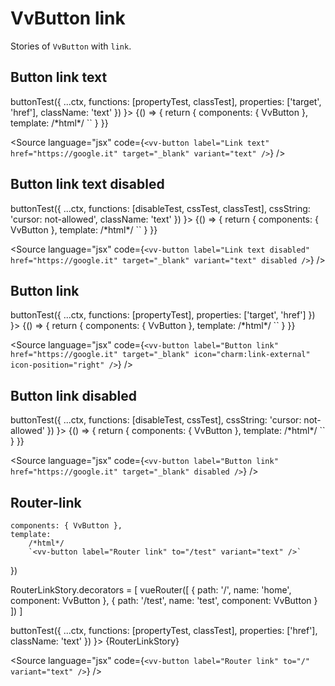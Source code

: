 
<Meta title="Components/Button/link" />

# VvButton link

Stories of `VvButton` with `link`.

## Button link text

<Canvas>
	<Story
		name="link-text"
		play={(ctx) =>
			buttonTest({
				...ctx,
				functions: [propertyTest, classTest],
				properties: ['target', 'href'],
				className: 'text'
			})
		}>
		{() => {
			return {
				components: { VvButton },
				template:
					/*html*/
					`<vv-button label="Link text" href="https://google.it" target="_blank" variant="text" />`
			}
		}}
	</Story>
</Canvas>

<Source
	language="jsx"
	code={`<vv-button label="Link text" href="https://google.it" target="_blank" variant="text" />`}
/>

## Button link text disabled

<Canvas>
	<Story
		name="link-text-disabled"
		play={(ctx) =>
			buttonTest({
				...ctx,
				functions: [disableTest, cssTest, classTest],
				cssString: 'cursor: not-allowed',
				className: 'text'
			})
		}>
		{() => {
			return {
				components: { VvButton },
				template:
					/*html*/
					`<vv-button label="Link text disabled" href="https://google.it" target="_blank" variant="text" disabled />`
			}
		}}
	</Story>
</Canvas>

<Source
	language="jsx"
	code={`<vv-button label="Link text disabled" href="https://google.it" target="_blank" variant="text" disabled />`}
/>

## Button link

<Canvas>
	<Story
		name="button-link"
		play={(ctx) =>
			buttonTest({
				...ctx,
				functions: [propertyTest],
				properties: ['target', 'href']
			})
		}>
		{() => {
			return {
				components: { VvButton },
				template:
					/*html*/
					`<vv-button label="Button link" href="https://google.it" target="_blank" icon="charm:link-external" icon-position="right" />`
			}
		}}
	</Story>
</Canvas>

<Source
	language="jsx"
	code={`<vv-button
	label="Button link"
	href="https://google.it"
	target="_blank"
	icon="charm:link-external"
	icon-position="right"
/>`}
/>

## Button link disabled

<Canvas>
	<Story
		name="button-link-disabled"
		play={(ctx) =>
			buttonTest({
				...ctx,
				functions: [disableTest, cssTest],
				cssString: 'cursor: not-allowed'
			})
		}>
		{() => {
			return {
				components: { VvButton },
				template:
					/*html*/
					`<vv-button label="Button link" href="https://google.it" target="_blank" disabled />`
			}
		}}
	</Story>
</Canvas>

<Source
	language="jsx"
	code={`<vv-button label="Button link" href="https://google.it" target="_blank" disabled />`}
/>

## Router-link

	components: { VvButton },
	template:
		/*html*/
		`<vv-button label="Router link" to="/test" variant="text" />`
})

RouterLinkStory.decorators = [
	vueRouter([
		{
			path: '/',
			name: 'home',
			component: VvButton
		},
		{
			path: '/test',
			name: 'test',
			component: VvButton
		}
	])
]

<Canvas>
	<Story name="router-link" args={{}}
	play={(ctx) =>
			buttonTest({
				...ctx,
				functions: [propertyTest, classTest],
				properties: ['href'],
				className: 'text'
			})
		}>
		{RouterLinkStory}
	</Story>
</Canvas>

<Source
	language="jsx"
	code={`<vv-button label="Router link" to="/" variant="text" />`}
/>

